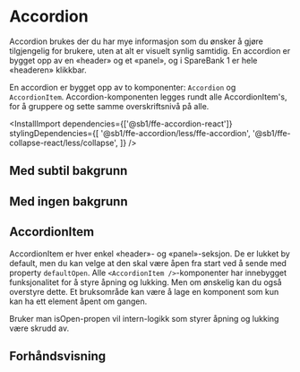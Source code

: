 
<Meta of={AccordionStories} />

# Accordion

Accordion brukes der du har mye informasjon som du ønsker å gjøre tilgjengelig for brukere, uten at alt er visuelt synlig samtidig. En accordion er bygget opp av en «header» og et «panel», og i SpareBank 1 er hele «headeren» klikkbar.

En accordion er bygget opp av to komponenter: `Accordion` og `AccordionItem`. Accordion-komponenten legges rundt alle AccordionItem's, for å gruppere og sette samme overskriftsnivå på alle.

<InstallImport
    dependencies={['@sb1/ffe-accordion-react']}
    stylingDependencies={[
        '@sb1/ffe-accordion/less/ffe-accordion',
        '@sb1/ffe-collapse-react/less/collapse',
    ]}
/>

## Med subtil bakgrunn

<Canvas of={AccordionStories.WithSubtleBackground} />

## Med ingen bakgrunn

<Canvas of={AccordionStories.Standard} />
<Controls of={AccordionStories.Standard} />


## AccordionItem

AccordionItem er hver enkel «header»- og «panel»-seksjon. De er lukket by default, men du kan velge at den skal være åpen fra start ved å sende med property `defaultOpen`.
Alle `<AccordionItem />`-komponenter har innebygget funksjonalitet for å styre åpning og lukking. Men om ønskelig kan du også overstyre dette. Et bruksområde kan være å lage en komponent som kun kan ha ett element åpent om gangen.

Bruker man isOpen-propen vil intern-logikk som styrer åpning og lukking være skrudd av.

## Forhåndsvisning

<Canvas of={AccordionItemStories.Standard} />
<Controls of={AccordionItemStories.Standard} />
